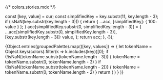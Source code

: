 {/* colors.stories.mdx */}


  const [key, value] = cur;
  const simplifiedKey = key.substr(11, key.length - 3);
  if (isNaN(key.substr(key.length - 3))) {
    return { ...acc, [simplifiedKey]: { 100: value } };
  }
  acc[simplifiedKey.substr(0, simplifiedKey.length - 3)] = {
    ...acc[simplifiedKey.substr(0, simplifiedKey.length - 3)],
    [key.substr(key.length - 3)]: value,
  };
  return acc;
}, {});

<Meta title="Utilities/Colors" />

<ColorPalette>
  {Object.entries(groupedPalette).map(([key, values]) => {
    let tokenName = Object.keys(colors).filter(k => k.includes(key))[0];
     if (!isNaN(tokenName.substr(tokenName.length - 3))) {
      tokenName = tokenName.substr(0, tokenName.length - 3)
     }
     if (!isNaN(tokenName.substr(tokenName.length - 2))) {
      tokenName = tokenName.substr(0, tokenName.length - 2)
     }
    return (
      <ColorItem
        key={key}
        title={key}
        subtitle={camelToKebabCase(tokenName)}
        colors={values}
      />)
    }
  )}

</ColorPalette>
